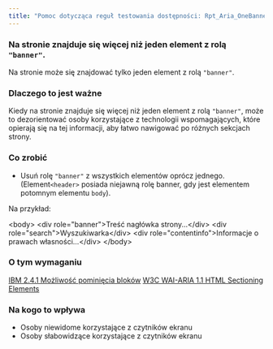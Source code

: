 ```yaml
---
title: "Pomoc dotycząca reguł testowania dostępności: Rpt_Aria_OneBannerInSiblingSet_Implicit"
---
```


<div className="toolHelp">
<Row>
<Column colLg={16} colMd={8} colSm={4} className="toolHead">

### Na stronie znajduje się więcej niż jeden element z rolą `"banner"`.

<div id="locLevel"></div>

Na stronie może się znajdować  tylko jeden element z rolą `"banner"`.

</Column>
</Row>
<Row>
<Column colLg={11} colMd={5} colSm={4} className="toolMain">

### Dlaczego to jest ważne

Kiedy na stronie znajduje się więcej niż jeden element z rolą `"banner"`, może to dezorientować osoby korzystające z technologii wspomagających, które opierają się na tej informacji, aby łatwo nawigować po różnych sekcjach strony.


<div id="locSnippet"></div>

### Co zrobić

* Usuń rolę `"banner"` z wszystkich elementów oprócz jednego. (Element`<header>` posiada niejawną rolę banner, gdy jest elementem potomnym elementu `body`).


Na przykład:

<CodeSnippet type="multi" light={true}> &lt;body&gt;
	&lt;div role="banner"&gt;Treść nagłówka strony...&lt;/div&gt;
	&lt;div role="search"&gt;Wyszukiwarka&lt;/div&gt;
	&lt;div role="contentinfo"&gt;Informacje o prawach własności...&lt;/div&gt;
&lt;/body&gt;</CodeSnippet>

</Column>
<Column colLg={5} colMd={3} colSm={4} className="toolLeft">

### O tym wymaganiu

[IBM 2.4.1 Możliwość pominięcia bloków](http://www.ibm.com/able/guidelines/ci162/bypass_blocks.html)
[W3C WAI-ARIA 1.1 HTML Sectioning Elements](https://www.w3.org/TR/wai-aria-practices/examples/landmarks/HTML5.html)

### Na kogo to wpływa

* Osoby niewidome korzystające z czytników ekranu
* Osoby słabowidzące korzystające z czytników ekranu

</Column>
</Row>
</div>

